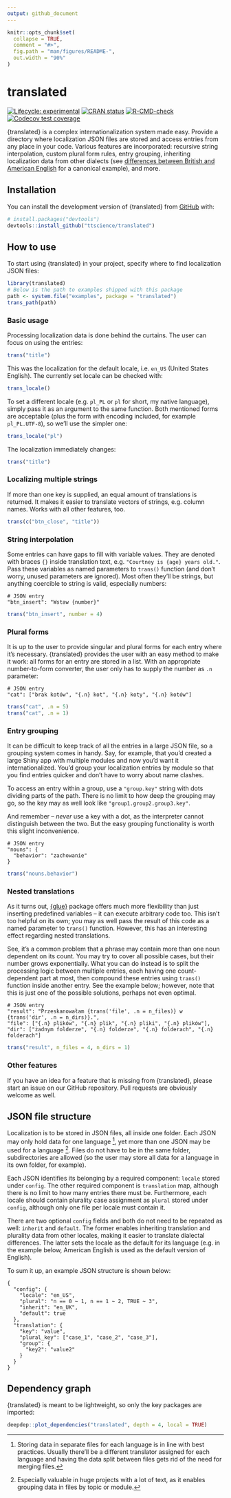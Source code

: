 ```yaml
---
output: github_document
---
```


<!-- README.md is generated from README.Rmd. Please edit that file -->

```r
knitr::opts_chunk$set(
  collapse = TRUE,
  comment = "#>",
  fig.path = "man/figures/README-",
  out.width = "90%"
)
```

# translated

<!-- badges: start -->
[![Lifecycle: experimental](https://img.shields.io/badge/lifecycle-experimental-orange.svg)](https://lifecycle.r-lib.org/articles/stages.html#experimental)
[![CRAN status](https://www.r-pkg.org/badges/version/translated)](https://CRAN.R-project.org/package=translated)
[![R-CMD-check](https://github.com/ttscience/translated/workflows/R-CMD-check/badge.svg)](https://github.com/ttscience/translated/actions)
[![Codecov test coverage](https://codecov.io/gh/ttscience/translated/branch/master/graph/badge.svg)](https://app.codecov.io/gh/ttscience/translated?branch=master)
<!-- badges: end -->

{translated} is a complex internationalization system made easy. Provide a directory where localization JSON files are stored and access entries from any place in your code. Various features are incorporated: recursive string interpolation, custom plural form rules, entry grouping, inheriting localization data from other dialects (see [differences between British and American English](https://en.wikipedia.org/wiki/Comparison_of_American_and_British_English) for a canonical example), and more.

## Installation

You can install the development version of {translated} from [GitHub](https://github.com/) with:

``` r
# install.packages("devtools")
devtools::install_github("ttscience/translated")
```

## How to use

To start using {translated} in your project, specify where to find localization JSON files:

```r
library(translated)
# Below is the path to examples shipped with this package
path <- system.file("examples", package = "translated")
trans_path(path)
```

### Basic usage

Processing localization data is done behind the curtains. The user can focus on using the entries:

```r
trans("title")
```

This was the localization for the default locale, i.e. `en_US` (United States English). The currently set locale can be checked with:

```r
trans_locale()
```

To set a different locale (e.g. `pl_PL` or `pl` for short, my native language), simply pass it as an argument to the same function. Both mentioned forms are acceptable (plus the form with encoding included, for example `pl_PL.UTF-8`), so we'll use the simpler one:

```r
trans_locale("pl")
```

The localization immediately changes:

```r
trans("title")
```

### Localizing multiple strings

If more than one key is supplied, an equal amount of translations is returned. It makes it easier to translate vectors of strings, e.g. column names. Works with all other features, too.

```r
trans(c("btn_close", "title"))
```

### String interpolation

Some entries can have gaps to fill with variable values. They are denoted with braces `{}` inside translation text, e.g. `"Courtney is {age} years old."`. Pass these variables as named parameters to `trans()` function (and don't worry, unused parameters are ignored). Most often they'll be strings, but anything coercible to string is valid, especially numbers:

```
# JSON entry
"btn_insert": "Wstaw {number}"
```

```r
trans("btn_insert", number = 4)
```

### Plural forms

It is up to the user to provide singular and plural forms for each entry where it's necessary. {translated} provides the user with an easy method to make it work: all forms for an entry are stored in a list. With an appropriate number-to-form converter, the user only has to supply the number as `.n` parameter:

```
# JSON entry
"cat": ["brak kotów", "{.n} kot", "{.n} koty", "{.n} kotów"]
```

```r
trans("cat", .n = 5)
trans("cat", .n = 1)
```

### Entry grouping

It can be difficult to keep track of all the entries in a large JSON file, so a grouping system comes in handy. Say, for example, that you'd created a large Shiny app with multiple modules and now you'd want it internationalized. You'd group your localization entries by module so that you find entries quicker and don't have to worry about name clashes.

To access an entry within a group, use a `"group.key"` string with dots dividing parts of the path. There is no limit to how deep the grouping may go, so the key may as well look like `"group1.group2.group3.key"`.

And remember -- _never_ use a key with a dot, as the interpreter cannot distinguish between the two. But the easy grouping functionality is worth this slight inconvenience.

```
# JSON entry
"nouns": {
  "behavior": "zachowanie"
}
```

```r
trans("nouns.behavior")
```

### Nested translations

As it turns out, [{glue}](https://github.com/tidyverse/glue) package offers much more flexibility than just inserting predefined variables -- it can execute arbitrary code too. This isn't too helpful on its own; you may as well pass the result of this code as a named parameter to `trans()` function. However, this has an interesting effect regarding nested translations.

See, it's a common problem that a phrase may contain more than one noun dependent on its count. You may try to cover all possible cases, but their number grows exponentially. What you can do instead is to split the processing logic between multiple entries, each having one count-dependent part at most, then compound these entries using `trans()` function inside another entry. See the example below; however, note that this is just one of the possible solutions, perhaps not even optimal.

```
# JSON entry
"result": "Przeskanowałam {trans('file', .n = n_files)} w {trans('dir', .n = n_dirs)}.",
"file": ["{.n} plików", "{.n} plik", "{.n} pliki", "{.n} plików"],
"dir": ["żadnym folderze", "{.n} folderze", "{.n} folderach", "{.n} folderach"]
```

```r
trans("result", n_files = 4, n_dirs = 1)
```

### Other features

If you have an idea for a feature that is missing from {translated}, please start an issue on our GitHub repository. Pull requests are obviously welcome as well.

## JSON file structure

Localization is to be stored in JSON files, all inside one folder. Each JSON may only hold data for one language [^1], yet more than one JSON may be used for a language [^2]. Files do not have to be in the same folder, subdirectories are allowed (so the user may store all data for a language in its own folder, for example).

Each JSON identifies its belonging by a required component: `locale` stored under `config`. The other required component is `translation` map, although there is no limit to how many entries there must be. Furthermore, each locale should contain plurality case assignment as `plural` stored under `config`, although only one file per locale must contain it.

There are two optional `config` fields and both do not need to be repeated as well: `inherit` and `default`. The former enables inheriting translation and plurality data from other locales, making it easier to translate dialectal differences. The latter sets the locale as the default for its language (e.g. in the example below, American English is used as the default version of English).

To sum it up, an example JSON structure is shown below:

```
{
  "config": {
    "locale": "en_US",
    "plural": "n == 0 ~ 1, n == 1 ~ 2, TRUE ~ 3",
    "inherit": "en_UK",
    "default": true
  },
  "translation": {
    "key": "value",
    "plural_key": ["case_1", "case_2", "case_3"],
    "group": {
      "key2": "value2"
    }
  }
}
```

## Dependency graph

{translated} is meant to be lightweight, so only the key packages are imported:

```r
deepdep::plot_dependencies("translated", depth = 4, local = TRUE)
```

[^1]: Storing data in separate files for each language is in line with best practices. Usually there'll be a different translator assigned for each language and having the data split between files gets rid of the need for merging files.

[^2]: Especially valuable in huge projects with a lot of text, as it enables grouping data in files by topic or module.
